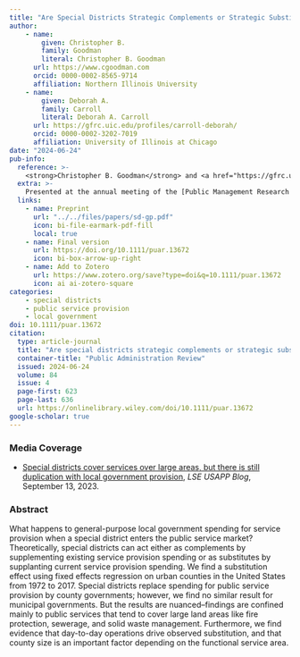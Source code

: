 ```yaml
---
title: "Are Special Districts Strategic Complements or Strategic Substitutes?"
author: 
    - name: 
        given: Christopher B.
        family: Goodman
        literal: Christopher B. Goodman
      url: https://www.cgoodman.com
      orcid: 0000-0002-8565-9714
      affiliation: Northern Illinois University
    - name: 
        given: Deborah A.
        family: Carroll
        literal: Deborah A. Carroll
      url: https://gfrc.uic.edu/profiles/carroll-deborah/
      orcid: 0000-0002-3202-7019
      affiliation: University of Illinois at Chicago
date: "2024-06-24"
pub-info:
  reference: >-
    <strong>Christopher B. Goodman</strong> and <a href="https://gfrc.uic.edu/profiles/carroll-deborah/">Deborah A. Carroll</a>. (2024) “Are Special Districts Strategic Complements or Strategic Substitutes?” <em>Public Administration Review</em> 84 (4): 623-636, doi: <a href="https://doi.org/10.1111/puar.13672" target="_blank" rel="noopener noreferrer"><code>10.1111/puar.13672</code></a>
  extra: >-
    Presented at the annual meeting of the [Public Management Research Association](https://slides.cgoodman.com/presentation/2022-pmrc), Phoenix, Arizona, May 2022.
  links:
    - name: Preprint
      url: "../../files/papers/sd-gp.pdf"
      icon: bi-file-earmark-pdf-fill
      local: true
    - name: Final version
      url: https://doi.org/10.1111/puar.13672
      icon: bi-box-arrow-up-right
    - name: Add to Zotero
      url: https://www.zotero.org/save?type=doi&q=10.1111/puar.13672
      icon: ai ai-zotero-square
categories:
    - special districts
    - public service provision 
    - local government
doi: 10.1111/puar.13672
citation:
  type: article-journal
  title: "Are special districts strategic complements or strategic substitutes?"
  container-title: "Public Administration Review"
  issued: 2024-06-24
  volume: 84
  issue: 4
  page-first: 623
  page-last: 636
  url: https://onlinelibrary.wiley.com/doi/10.1111/puar.13672
google-scholar: true
---
```


### Media Coverage
- [Special districts cover services over large areas, but there is still duplication with local government provision](https://blogs.lse.ac.uk/usappblog/2023/09/13/special-districts-cover-services-over-large-areas-but-there-is-still-duplication-with-local-government-provision/), *LSE USAPP Blog*, September 13, 2023.

### Abstract
What happens to general-purpose local government spending for service provision when a special district enters the public service market? Theoretically, special districts can act either as complements by supplementing existing service provision spending or as substitutes by supplanting current service provision spending. We find a substitution effect using fixed effects regression on urban counties in the United States from 1972 to 2017. Special districts replace spending for public service provision by county governments; however, we find no similar result for municipal governments. But the results are nuanced–findings are confined mainly to public services that tend to cover large land areas like fire protection, sewerage, and solid waste management. Furthermore, we find evidence that day-to-day operations drive observed substitution, and that county size is an important factor depending on the functional service area. 